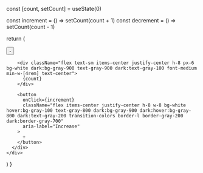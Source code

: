   const [count, setCount] = useState(0)

  const increment = () => setCount(count + 1)
  const decrement = () => setCount(count - 1)

  return (
  <div className="flex items-center justify-center">
      <div className="flex items-center rounded-lg overflow-hidden border border-gray-200 dark:border-gray-700 shadow-sm">
        <button
          onClick={decrement}
          className="flex items-center justify-center h-8 w-8 bg-white hover:bg-gray-100 text-gray-800 dark:bg-gray-900 dark:hover:bg-gray-800 dark:text-gray-200 transition-colors border-r border-gray-200 dark:border-gray-700"
          aria-label="Decrease"
        >
          -
        </button>

        <div className="flex text-sm items-center justify-center h-8 px-6 bg-white dark:bg-gray-900 text-gray-900 dark:text-gray-100 font-medium min-w-[4rem] text-center">
          {count}
        </div>

        <button
          onClick={increment}
          className="flex items-center justify-center h-8 w-8 bg-white hover:bg-gray-100 text-gray-800 dark:bg-gray-900 dark:hover:bg-gray-800 dark:text-gray-200 transition-colors border-l border-gray-200 dark:border-gray-700"
          aria-label="Increase"
        >
          +
        </button>
      </div>
    </div>
  )
}